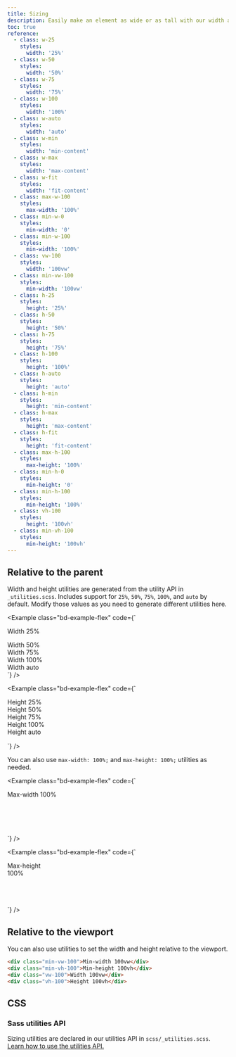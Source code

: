 ```yaml
---
title: Sizing
description: Easily make an element as wide or as tall with our width and height utilities.
toc: true
reference:
  - class: w-25
    styles:
      width: '25%'
  - class: w-50
    styles:
      width: '50%'
  - class: w-75
    styles:
      width: '75%'
  - class: w-100
    styles:
      width: '100%'
  - class: w-auto
    styles:
      width: 'auto'
  - class: w-min
    styles:
      width: 'min-content'
  - class: w-max
    styles:
      width: 'max-content'
  - class: w-fit
    styles:
      width: 'fit-content'
  - class: max-w-100
    styles:
      max-width: '100%'
  - class: min-w-0
    styles:
      min-width: '0'
  - class: min-w-100
    styles:
      min-width: '100%'
  - class: vw-100
    styles:
      width: '100vw'
  - class: min-vw-100
    styles:
      min-width: '100vw'
  - class: h-25
    styles:
      height: '25%'
  - class: h-50
    styles:
      height: '50%'
  - class: h-75
    styles:
      height: '75%'
  - class: h-100
    styles:
      height: '100%'
  - class: h-auto
    styles:
      height: 'auto'
  - class: h-min
    styles:
      height: 'min-content'
  - class: h-max
    styles:
      height: 'max-content'
  - class: h-fit
    styles:
      height: 'fit-content'
  - class: max-h-100
    styles:
      max-height: '100%'
  - class: min-h-0
    styles:
      min-height: '0'
  - class: min-h-100
    styles:
      min-height: '100%'
  - class: vh-100
    styles:
      height: '100vh'
  - class: min-vh-100
    styles:
      min-height: '100vh'
---
```


## Relative to the parent

Width and height utilities are generated from the utility API in `_utilities.scss`. Includes support for `25%`, `50%`, `75%`, `100%`, and `auto` by default. Modify those values as you need to generate different utilities here.

<Example class="bd-example-flex" code={`<div class="w-25 p-3">Width 25%</div>
<div class="w-50 p-3">Width 50%</div>
<div class="w-75 p-3">Width 75%</div>
<div class="w-100 p-3">Width 100%</div>
<div class="w-auto p-3">Width auto</div>`} />

<Example class="bd-example-flex" code={`<div style="height: 100px;">
    <div class="h-25 d-inline-block" style="width: 120px;">Height 25%</div>
    <div class="h-50 d-inline-block" style="width: 120px;">Height 50%</div>
    <div class="h-75 d-inline-block" style="width: 120px;">Height 75%</div>
    <div class="h-100 d-inline-block" style="width: 120px;">Height 100%</div>
    <div class="h-auto d-inline-block" style="width: 120px;">Height auto</div>
  </div>`} />

You can also use `max-width: 100%;` and `max-height: 100%;` utilities as needed.

<Example class="bd-example-flex" code={`<div style="width: 50%; height: 100px;">
    <div class="max-w-100" style="width: 200%;">Max-width 100%</div>
  </div>`} />

<Example class="bd-example-flex" code={`<div style="height: 100px;">
    <div class="max-h-100" style="width: 100px; height: 200px;">Max-height 100%</div>
  </div>`} />

## Relative to the viewport

You can also use utilities to set the width and height relative to the viewport.

```html
<div class="min-vw-100">Min-width 100vw</div>
<div class="min-vh-100">Min-height 100vh</div>
<div class="vw-100">Width 100vw</div>
<div class="vh-100">Height 100vh</div>
```

## CSS

### Sass utilities API

Sizing utilities are declared in our utilities API in `scss/_utilities.scss`. [Learn how to use the utilities API.]([[docsref:/utilities/api#using-the-api]])

<ScssDocs name="utils-sizing" file="scss/_utilities.scss" />
